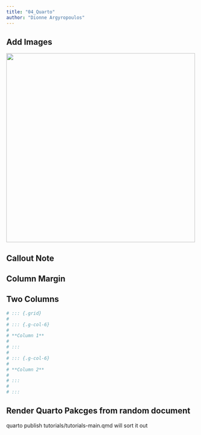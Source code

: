 ```yaml
---
title: "04_Quarto"
author: "Dionne Argyropoulos"
---
```


## Add Images

![](images/02_r_package.png){width=500}

## Callout Note

<!-- :::{.callout-note} -->
<!-- Note that there are five types of callouts, including: -->
<!-- `note`, `tip`, `warning`, `caution`, and `important`. -->
<!-- ::: -->

## Column Margin

<!-- ::: {.column-margin} -->
<!-- ![A margin image](image.png) -->
<!-- ::: -->

## Two Columns

```r
# ::: {.grid}
# 
# ::: {.g-col-6}
# 
# **Column 1**
# 
# :::
#   
# ::: {.g-col-6}
# 
# **Column 2**
# 
# :::
#   
# :::  
```


## Render Quarto Pakcges from random document

quarto publish tutorials/tutorials-main.qmd
will sort it out 


